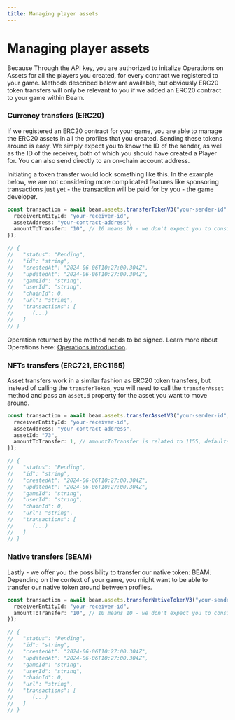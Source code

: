 ```yaml
---
title: Managing player assets
---
```


# Managing player assets

Because 
Through the API key, you are authorized to initalize Operations on Assets for all the players you created, for every contract we registered to your game. Methods described below are available, but obviously ERC20 token transfers will only be relevant to you if we added an ERC20 contract to your game within Beam.

### Currency transfers (ERC20)

If we registered an ERC20 contract for your game, you are able to manage the ERC20 assets in all the profiles that you created. Sending these tokens around is easy. We simply expect you to know the ID of the sender, as well as the ID of the receiver, both of which you should have created a Player for. You can also send directly to an on-chain account address.

Initiating a token transfer would look something like this. In the example below, we are not considering more complicated features like sponsoring transactions just yet - the transaction will be paid for by you - the game developer.

```typescript
const transaction = await beam.assets.transferTokenV3("your-sender-id", {
  receiverEntityId: "your-receiver-id",
  assetAddress: "your-contract-address",
  amountToTransfer: "10", // 10 means 10 - we don't expect you to consider any other format like gwei
});

// {
//   "status": "Pending",
//   "id": "string",
//   "createdAt": "2024-06-06T10:27:00.304Z",
//   "updatedAt": "2024-06-06T10:27:00.304Z",
//   "gameId": "string",
//   "userId": "string",
//   "chainId": 0,
//   "url": "string",
//   "transactions": [
//      (...)
//   ]
// }
```

Operation returned by the method needs to be signed. Learn more about Operations here: [Operations introduction](/service/operations/introduction).

### NFTs transfers (ERC721, ERC1155)

Asset transfers work in a similar fashion as ERC20 token transfers, but instead of calling the `transferToken`, you will need to call the `transferAsset` method and pass an `assetId` property for the asset you want to move around.

```typescript
const transaction = await beam.assets.transferAssetV3("your-sender-id", {
  receiverEntityId: "your-receiver-id",
  assetAddress: "your-contract-address",
  assetId: "73",
  amountToTransfer: 1, // amountToTransfer is related to 1155, defaults to 1 and doesn't have to be passed for ERC721 contracts.
});

// {
//   "status": "Pending",
//   "id": "string",
//   "createdAt": "2024-06-06T10:27:00.304Z",
//   "updatedAt": "2024-06-06T10:27:00.304Z",
//   "gameId": "string",
//   "userId": "string",
//   "chainId": 0,
//   "url": "string",
//   "transactions": [
//      (...)
//   ]
// }
```

### Native transfers (BEAM)

Lastly - we offer you the possibility to transfer our native token: BEAM. Depending on the context of your game, you might want to be able to transfer our native token around between profiles.

```typescript
const transaction = await beam.assets.transferNativeTokenV3("your-sender-id", {
  receiverEntityId: "your-receiver-id",
  amountToTransfer: "10", // 10 means 10 - we don't expect you to consider any other format like gwei
});

// {
//   "status": "Pending",
//   "id": "string",
//   "createdAt": "2024-06-06T10:27:00.304Z",
//   "updatedAt": "2024-06-06T10:27:00.304Z",
//   "gameId": "string",
//   "userId": "string",
//   "chainId": 0,
//   "url": "string",
//   "transactions": [
//      (...)
//   ]
// }
```
